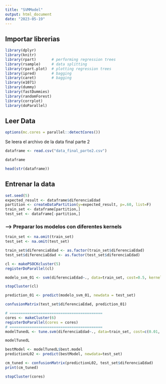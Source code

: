 ```yaml
---
title: "SVMModel"
output: html_document
date: "2023-05-19"
---
```


## Importar librerias

```r
library(dplyr)
library(knitr)
library(rpart)       # performing regression trees
library(rsample)     # data splitting 
library(rpart.plot)  # plotting regression trees
library(ipred)       # bagging
library(caret)       # bagging
library(e1071)
library(dummy)
library(fastDummies)
library(randomForest)
library(corrplot)
library(doParallel)
```

## Leer Data

```r
options(mc.cores = parallel::detectCores())
```

Se leera el archivo de la data final parte 2

```r
dataframe <- read.csv("data_final_parte2.csv")
```

```r
dataframe
```

```r
head(str(dataframe))
```

## Entrenar la data

```r
set.seed(5)
expected_result <- dataframe$diferenciaEdad
partition <- createDataPartition(y=expected_result, p=.60, list=F)
train_set <- dataframe[partition,]
test_set <- dataframe[-partition,]
```

### --> Preparar los modelos con diferentes kernels
``` r
train_set <- na.omit(train_set)
test_set <- na.omit(test_set)

train_set$diferenciaEdad <- as.factor(train_set$diferenciaEdad)
test_set$diferenciaEdad <- as.factor(test_set$diferenciaEdad)
```

```r
cl <- makePSOCKcluster(5)
registerDoParallel(cl)
```

```r
modelo_svm_01 <- svm(diferenciaEdad~., data=train_set, cost=0.5, kernel="linear")
```

```r
stopCluster(cl)
```

```r
prediction_01 <- predict(modelo_svm_01, newdata = test_set)
```

```r
confusionMatrix(test_set$diferenciaEdad, prediction_01)
```

```r
# ==========================================
cores <- makeCluster(6)
registerDoParallel(cores = cores)
# ==========================================
modelTunedL <- tune.svm(diferenciaEdad~., data=train_set, cost=c(0.01, 0.1), kernel="linear")
```


```r
modelTunedL
```

```r
bestModel <- modelTunedL$best.model
predictionL02 <- predict(bestModel, newdata=test_set)
```

```r
cm_tuned <- confusionMatrix(predictionL02, test_set$diferenciaEdad)
print(cm_tuned)
```

```r
stopCluster(cores)
```



